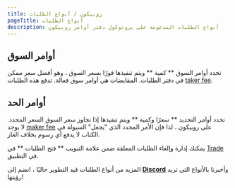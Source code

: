 ```yaml
---
title: روبيكون / أنواع الطلبات
pageTitle: أنواع الطلبات
description: أنواع الطلبات المدعومة على بروتوكول دفتر أوامر روبيكون
---
```



## أوامر السوق

تحدد أوامر السوق ** كمية ** ويتم تنفيذها فورًا بسعر السوق ، وهو أفضل سعر ممكن في دفتر الطلبات. المقايضات هي أوامر سوق فعالة. تدفع هذه الطلبات [taker fee](/docs/guides/trade/fees).

## أوامر الحد

تحدد أوامر التحديد ** سعرًا وكمية ** ويتم تنفيذها إذا تجاوز سعر السوق السعر المحدد. لا يوجد [maker fee](/docs/guides/trade/fees) على روبيكون ، لذا فإن الأمر المحدد الذي "يجعل" السيولة في الكتاب لا يدفع أي رسوم بخلاف الغاز.

يمكنك إدارة وإلغاء الطلبات المعلقة ضمن علامة التبويب ** فتح الطلبات ** في [Trade](https://app.rubicon.finance/trade) في التطبيق.



المزيد من أنواع الطلبات قيد التطوير حاليًا ، انضم إلى [**Discord**](https://discord.com/invite/E7pS24J) وأخبرنا بالأنواع التي تريد رؤيتها!